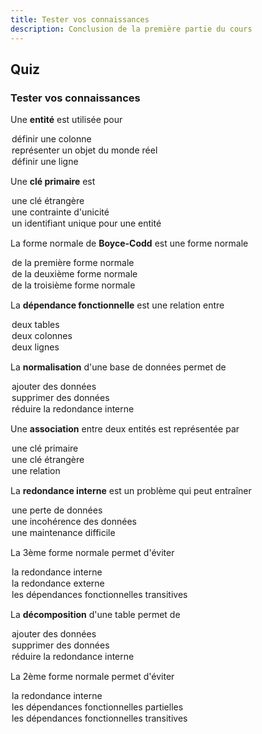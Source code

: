 ```yaml
---
title: Tester vos connaissances
description: Conclusion de la première partie du cours
---
```


## Quiz


<Box icon="question-mark">

### Tester vos connaissances

Une **entité** est utilisée pour

<MultipleChoice>
  <Option>
    définir une colonne
  </Option>
  <Option isCorrect>
    représenter un objet du monde réel
  </Option>
  <Option>
    définir une ligne
  </Option>
</MultipleChoice>

Une **clé primaire** est

<MultipleChoice>
  <Option>
    une clé étrangère
  </Option>
  <Option>
    une contrainte d'unicité
  </Option>
  <Option isCorrect>
    un identifiant unique pour une entité
  </Option>
</MultipleChoice>

La forme normale de **Boyce-Codd** est une forme normale

<MultipleChoice>
  <Option>
    de la première forme normale
  </Option>
  <Option>
    de la deuxième forme normale
  </Option>
  <Option isCorrect>
    de la troisième forme normale
  </Option>
</MultipleChoice>

La **dépendance fonctionnelle** est une relation entre

<MultipleChoice>
  <Option>
    deux tables
  </Option>
  <Option isCorrect>
    deux colonnes
  </Option>
  <Option>
    deux lignes
  </Option>
</MultipleChoice>

La **normalisation** d'une base de données permet de

<MultipleChoice>
  <Option>
    ajouter des données
  </Option>
  <Option>
    supprimer des données
  </Option>
  <Option isCorrect>
    réduire la redondance interne
  </Option>
</MultipleChoice>

Une **association** entre deux entités est représentée par

<MultipleChoice>
  <Option>
    une clé primaire
  </Option>
  <Option>
    une clé étrangère
  </Option>
  <Option isCorrect>
    une relation
  </Option>
</MultipleChoice>

La **redondance interne** est un problème qui peut entraîner

<MultipleChoice>
  <Option>
    une perte de données
  </Option>
  <Option>
    une incohérence des données
  </Option>
  <Option isCorrect>
    une maintenance difficile
  </Option>
</MultipleChoice>

La 3ème forme normale permet d'éviter

<MultipleChoice>
  <Option>
    la redondance interne
  </Option>
  <Option>
    la redondance externe
  </Option>
  <Option isCorrect>
    les dépendances fonctionnelles transitives
  </Option>
</MultipleChoice>

La **décomposition** d'une table permet de

<MultipleChoice>
  <Option>
    ajouter des données
  </Option>
  <Option>
    supprimer des données
  </Option>
  <Option isCorrect>
    réduire la redondance interne
  </Option>
</MultipleChoice>

La 2ème forme normale permet d'éviter

<MultipleChoice>
  <Option>
    la redondance interne
  </Option>
  <Option isCorrect>
    les dépendances fonctionnelles partielles
  </Option>
  <Option>
    les dépendances fonctionnelles transitives
  </Option>
</MultipleChoice>


</Box>
